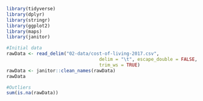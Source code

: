 
```r

library(tidyverse)
library(dplyr)
library(stringr)
library(ggplot2)
library(maps)
library(janitor)

#Initial data
rawData <- read_delim("02-data/cost-of-living-2017.csv", 
                                  delim = "\t", escape_double = FALSE, 
                                  trim_ws = TRUE)
rawData <- janitor::clean_names(rawData)
rawData

#Outliers
sum(is.na(rawData))




```